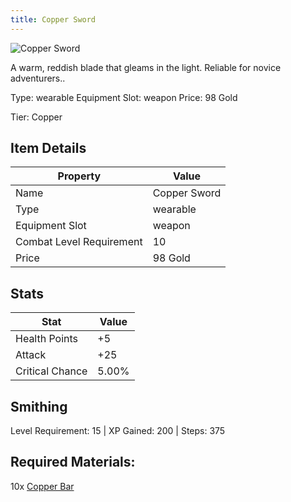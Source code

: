 ```yaml
---
title: Copper Sword
---
```


<div className="flex items-start gap-6 mb-8">
  <div className="flex-shrink-0">
    <img src="/assets/resources/crafting/weapons/swords/copper_sword.png" alt="Copper Sword" className="w-24 h-24 border rounded-lg" />
  </div>
  <div className="flex-1">
    <div className="space-y-2">
      <p className="text-lg text-muted-foreground">A warm, reddish blade that gleams in the light. Reliable for novice adventurers..</p>
      <div className="flex flex-wrap gap-4 text-sm">
        <span className="px-2 py-1 bg-green-100 dark:bg-green-900 rounded-md">
          Type: wearable
        </span>
        <span className="px-2 py-1 bg-purple-100 dark:bg-purple-900 rounded-md">
          Equipment Slot: weapon
        </span>
        <span className="px-2 py-1 bg-yellow-100 dark:bg-yellow-900 rounded-md">
          Price: 98 Gold
        </span>
      </div>
      <p className="text-sm font-medium">Tier: Copper</p>
    </div>
  </div>
</div>

## Item Details
| Property | Value |
|----------|-------|
| Name | Copper Sword |
| Type | wearable |
| Equipment Slot | weapon |
| Combat Level Requirement | 10 |
| Price | 98 Gold |

## Stats
| Stat | Value |
|------|-------|
| Health Points | +5 |
| Attack | +25 |
| Critical Chance | 5.00% |

## Smithing
Level Requirement: 15 | XP Gained: 200 | Steps: 375

## Required Materials:
10x [Copper Bar](/docs/resources/individual/copper_bar)

